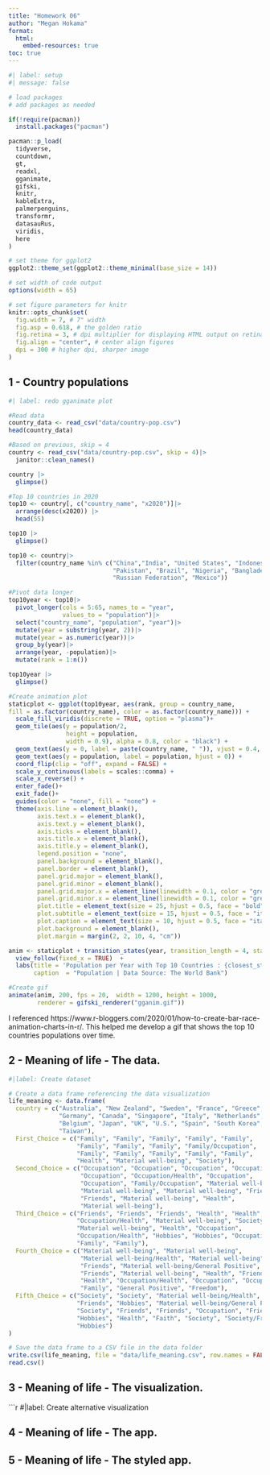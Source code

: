 ```yaml
---
title: "Homework 06"
author: "Megan Hokama"
format:
  html:
    embed-resources: true
toc: true
---
```


```r
#| label: setup
#| message: false

# load packages
# add packages as needed

if(!require(pacman))
  install.packages("pacman")

pacman::p_load(
  tidyverse,
  countdown,
  gt,
  readxl,
  gganimate,
  gifski,
  knitr,
  kableExtra,
  palmerpenguins,
  transformr,
  datasauRus,
  viridis,
  here
)

# set theme for ggplot2
ggplot2::theme_set(ggplot2::theme_minimal(base_size = 14))

# set width of code output
options(width = 65)

# set figure parameters for knitr
knitr::opts_chunk$set(
  fig.width = 7, # 7" width
  fig.asp = 0.618, # the golden ratio
  fig.retina = 3, # dpi multiplier for displaying HTML output on retina
  fig.align = "center", # center align figures
  dpi = 300 # higher dpi, sharper image
)
```

## 1 - Country populations

```r
#| label: redo gganimate plot

#Read data
country_data <- read_csv("data/country-pop.csv")
head(country_data)

#Based on previous, skip = 4
country <- read_csv("data/country-pop.csv", skip = 4)|>
  janitor::clean_names()

country |>
  glimpse()

#Top 10 countries in 2020
top10 <- country[, c("country_name", "x2020")]|>
  arrange(desc(x2020)) |>
  head(55)

top10 |>
  glimpse()

top10 <- country|>  
  filter(country_name %in% c("China","India", "United States", "Indonesia",
                             "Pakistan", "Brazil", "Nigeria", "Bangladesh",
                             "Russian Federation", "Mexico"))

#Pivot data longer
top10year <- top10|>
  pivot_longer(cols = 5:65, names_to = "year",
               values_to = "population")|>
  select("country_name", "population", "year")|>
  mutate(year = substring(year, 2))|>
  mutate(year = as.numeric(year))|>
  group_by(year)|>
  arrange(year, -population)|>
  mutate(rank = 1:n())

top10year |>
  glimpse()

#Create animation plot 
staticplot <- ggplot(top10year, aes(rank, group = country_name,
fill = as.factor(country_name), color = as.factor(country_name))) +
  scale_fill_viridis(discrete = TRUE, option = "plasma")+
  geom_tile(aes(y = population/2,
                height = population,
                width = 0.9), alpha = 0.8, color = "black") +
  geom_text(aes(y = 0, label = paste(country_name, " ")), vjust = 0.4, hjust = 1) +
  geom_text(aes(y = population, label = population, hjust = 0)) +
  coord_flip(clip = "off", expand = FALSE) +
  scale_y_continuous(labels = scales::comma) +
  scale_x_reverse() +
  enter_fade()+
  exit_fade()+
  guides(color = "none", fill = "none") +
  theme(axis.line = element_blank(),
        axis.text.x = element_blank(),
        axis.text.y = element_blank(),
        axis.ticks = element_blank(),
        axis.title.x = element_blank(),
        axis.title.y = element_blank(),
        legend.position = "none",
        panel.background = element_blank(),
        panel.border = element_blank(),
        panel.grid.major = element_blank(),
        panel.grid.minor = element_blank(),
        panel.grid.major.x = element_line(linewidth = 0.1, color = "grey"),
        panel.grid.minor.x = element_line(linewidth = 0.1, color = "grey"),
        plot.title = element_text(size = 25, hjust = 0.5, face = "bold", colour = "black", vjust = -1),
        plot.subtitle = element_text(size = 15, hjust = 0.5, face = "italic", color = "black"),
        plot.caption = element_text(size = 10, hjust = 0.5, face = "italic", color = "black"),
        plot.background = element_blank(),
        plot.margin = margin(2, 2, 10, 4, "cm"))

anim <- staticplot + transition_states(year, transition_length = 4, state_length = 1) +
  view_follow(fixed_x = TRUE)  +
  labs(title = 'Population per Year with Top 10 Countries : {closest_state}',
       caption  = "Population | Data Source: The World Bank")

#Create gif
animate(anim, 200, fps = 20,  width = 1200, height = 1000,
        renderer = gifski_renderer("gganim.gif"))
```
I referenced https://www.r-bloggers.com/2020/01/how-to-create-bar-race-animation-charts-in-r/. This helped me develop a gif that shows the top 10 countries populations over time.

## 2 - Meaning of life - The data.
```r
#|label: Create dataset

# Create a data frame referencing the data visualization
life_meaning <- data.frame(
  country = c("Australia", "New Zealand", "Sweden", "France", "Greece", 
              "Germany", "Canada", "Singapore", "Italy", "Netherlands", 
              "Belgium", "Japan", "UK", "U.S.", "Spain", "South Korea", 
              "Taiwan"),
  First_Choice = c("Family", "Family", "Family", "Family", "Family", 
                   "Family", "Family", "Family", "Family/Occupation", 
                   "Family", "Family", "Family", "Family", "Family", 
                   "Health", "Material well-being", "Society"),
  Second_Choice = c("Occupation", "Occupation", "Occupation", "Occupation", 
                    "Occupation", "Occupation/Health", "Occupation", 
                    "Occupation", "Family/Occupation", "Material well-being", 
                    "Material well-being", "Material well-being", "Friends", 
                    "Friends", "Material well-being", "Health", 
                    "Material well-being"),
  Third_Choice = c("Friends", "Friends", "Friends", "Health", "Health", 
                   "Occupation/Health", "Material well-being", "Society", 
                   "Material well-being", "Health", "Occupation", 
                   "Occupation/Health", "Hobbies", "Hobbies", "Occupation", 
                   "Family", "Family"),
  Fourth_Choice = c("Material well-being", "Material well-being", 
                    "Material well-being/Health", "Material well-being", 
                    "Friends", "Material well-being/General Positive", 
                    "Friends", "Material well-being", "Health", "Friends", 
                    "Health", "Occupation/Health", "Occupation", "Occupation", 
                    "Family", "General Positive", "Freedom"),
  Fifth_Choice = c("Society", "Society", "Material well-being/Health", 
                   "Friends", "Hobbies", "Material well-being/General Positive", 
                   "Society", "Friends", "Friends", "Occupation", "Friends", 
                   "Hobbies", "Health", "Faith", "Society", "Society/Freedom", 
                   "Hobbies")
)

# Save the data frame to a CSV file in the data folder
write.csv(life_meaning, file = "data/life_meaning.csv", row.names = FALSE)
read.csv()

```


## 3 - Meaning of life - The visualization.
```r
#|label: Create alternative visualization




## 4 - Meaning of life - The app.


## 5 - Meaning of life - The styled app.